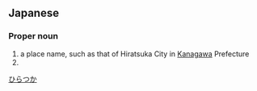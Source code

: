 ==Japanese==
{{ja-kanjitab|ひら|つか|yomi=k}}

===Proper noun===
{{ja-pos|ひらつか|proper}}

# a place name, such as that of Hiratsuka City in [[Kanagawa]] Prefecture
# {{surname|lang=ja|sort=ひらつか}}

[[Category:ja:Cities|ひらつか]]